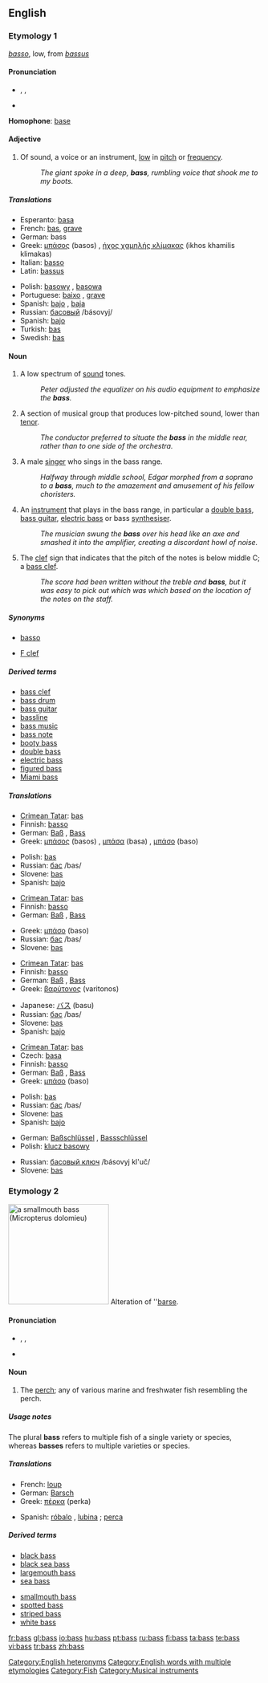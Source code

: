 {{see|bas}}
{{wikipedia}}
==English==

===Etymology 1===
{{It.}} ''[[basso]]'', low, from {{L.}} ''[[bassus]]''

====Pronunciation====
* {{enPR|bās}}, {{IPA|/beɪs/}}, {{SAMPA|/beIs/}}
* {{audio|en-us-bass-low.ogg|Audio (US)}}

'''Homophone''': [[base]]

====Adjective====
{{en-adj}}

# Of sound, a voice or an instrument, [[low]] in [[pitch]] or [[frequency]].
#: ''The giant spoke in a deep, '''bass''', rumbling voice that shook me to my boots.''

=====Translations=====
{{trans-top|low in pitch}}
* Esperanto: [[basa]]
* French: [[bas]], [[grave]]
* German: bass
* Greek: [[μπάσος]] (basos) {{m}}, [[ήχος χαμηλής κλίμακας]] (ikhos khamilis klimakas) {{m}}
* Italian: [[basso]] {{m}}
* Latin: [[bassus]] {{m}}
{{trans-mid}}
* Polish: [[basowy]] {{m}}, [[basowa]] {{f}}
* Portuguese: [[baixo]] {{m}}, [[grave]] {{m}}
* Spanish: [[bajo]] {{m}}, [[baja]] {{f}}
* Russian: [[басовый]] /básovyj/
* Spanish: [[bajo]] {{m}}
* Turkish: [[bas]]
* Swedish: [[bas]]
{{trans-bottom}}

====Noun====
{{en-noun|es}}

# A low spectrum of [[sound]] tones.
#: ''Peter adjusted the equalizer on his audio equipment to emphasize the '''bass'''.''
# A section of musical group that produces low-pitched sound, lower than [[tenor]].
#: ''The conductor preferred to situate the '''bass''' in the middle rear, rather than to one side of the orchestra.''
# A male [[singer]] who sings in the bass range.
#: ''Halfway through middle school, Edgar morphed from a soprano to a '''bass''', much to the amazement and amusement of his fellow choristers.''
# An [[instrument]] that plays in the bass range, in particular a [[double bass]], [[bass guitar]], [[electric bass]] or bass [[synthesiser]].
#: ''The musician swung the '''bass''' over his head like an axe and smashed it into the amplifier, creating a discordant howl of noise.''
# The [[clef]] sign that indicates that the pitch of the notes is below middle C; a [[bass clef]].
#: ''The score had been written without the treble and '''bass''', but it was easy to pick out which was which based on the location of the notes on the staff.''

=====Synonyms=====
* {{i-c|singer}} [[basso]]
* {{i-c|clef}} [[F clef]]

=====Derived terms=====
* [[bass clef]]
* [[bass drum]]
* [[bass guitar]]
* [[bassline]]
* [[bass music]]
* [[bass note]]
* [[booty bass]]
* [[double bass]]
* [[electric bass]]
* [[figured bass]]
* [[Miami bass]]

=====Translations=====
{{trans-top|low spectrum of sound}}
* [[Crimean Tatar]]: [[bas#Crimean Tatar|bas]]
* Finnish: [[basso]]
* German: [[Baß]] {{m}}, [[Bass]] {{m}}
* Greek: [[μπάσος]] (basos) {{m}}, [[μπάσα]] (basa) {{f}}, [[μπάσο]] (baso) {{n}}
{{trans-mid}}
* Polish: [[bas]] {{m}}
* Russian: [[бас]] /bas/ {{m}}
* Slovene: [[bas]] {{m}}
* Spanish: [[bajo]] {{m}}
{{trans-bottom}}

{{trans-top|section of musical group}}
* [[Crimean Tatar]]: [[bas#Crimean Tatar|bas]]
* Finnish: [[basso]]
* German: [[Baß]] {{m}}, [[Bass]] {{m}}
{{trans-mid}}
* Greek: [[μπάσο]] (baso) {{n}}
* Russian: [[бас]] /bas/ {{m}}
* Slovene: [[bas]] {{m}}
{{trans-bottom}}

{{trans-top|singer}}
* [[Crimean Tatar]]: [[bas#Crimean Tatar|bas]]
* Finnish: [[basso]]
* German: [[Baß]] {{m}}, [[Bass]] {{m}}
* Greek: [[βαρύτονος]] (varitonos) {{m}}
{{trans-mid}}
* Japanese: [[バス]] (basu)
* Russian: [[бас]] /bas/ {{m}}
* Slovene: [[bas]] {{m}}
* Spanish: [[bajo]] {{m}}
{{trans-bottom}}

{{trans-top|musical instrument}}
* [[Crimean Tatar]]: [[bas#Crimean Tatar|bas]]
* Czech: [[basa]] {{f}}
* Finnish: [[basso]]
* German: [[Baß]] {{m}}, [[Bass]] {{m}}
* Greek: [[μπάσο]] (baso) {{n}}
{{trans-mid}}
* Polish: [[bas]] {{m}}
* Russian: [[бас]] /bas/ {{m}}
* Slovene: [[bas]] {{m}}
* Spanish: [[bajo]] {{m}}
{{trans-bottom}}

{{trans-top|clef sign}}
* German: [[Baßschlüssel]] {{m}}, [[Bassschlüssel]] {{m}}
* Polish: [[klucz basowy]] {{m}}
{{trans-mid}}
* Russian: [[басовый ключ]] /básovyj kl'uč/ {{m}}
* Slovene: [[bas]] {{m}}
{{trans-bottom}}

===Etymology 2===
[[Image:Smallmouth_bass.jpg|thumb|right|200px|a smallmouth bass (''Micropterus dolomieu'')]]
Alteration of ''[[barse]].

====Pronunciation====
* {{enPR|băs}}, {{IPA|/bæs/}}, {{SAMPA|/b{s/}}
* {{audio|en-us-bass.ogg|Audio (US)}}

====Noun====
{{en-noun|es|pl2=bass}}

# The [[perch]]; any of various marine and freshwater fish resembling the perch.

=====Usage notes=====
The plural '''bass''' refers to multiple fish of a single variety or species, whereas '''basses''' refers to multiple varieties or species.

=====Translations=====
{{top}}
* French: [[loup]] {{m}}
* German: [[Barsch]] {{m}}
* Greek: [[πέρκα]] (perka) {{f}}
{{mid}}
* Spanish: [[róbalo]] {{m}}, [[lubina]] {{f}}; [[perca]] {{f}} {{italbrac|freshwater}}
{{bottom}}

=====Derived terms=====
{{top2}}
* [[black bass]]
* [[black sea bass]]
* [[largemouth bass]]
* [[sea bass]]
{{mid2}}
* [[smallmouth bass]]
* [[spotted bass]]
* [[striped bass]]
* [[white bass]]
{{bottom}}

[[Category:English heteronyms]]
[[Category:English words with multiple etymologies]]
[[Category:Fish]]
[[Category:Musical instruments]]

[[fr:bass]]
[[gl:bass]]
[[io:bass]]
[[hu:bass]]
[[pt:bass]]
[[ru:bass]]
[[fi:bass]]
[[ta:bass]]
[[te:bass]]
[[vi:bass]]
[[tr:bass]]
[[zh:bass]]